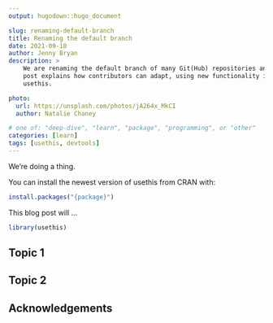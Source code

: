 ```yaml
---
output: hugodown::hugo_document

slug: renaming-default-branch
title: Renaming the default branch
date: 2021-09-10
author: Jenny Bryan
description: >
    We are renaming the default branch of many Git(Hub) repositories and this
    post explains how contributors can adapt, using new functionality in
    usethis.

photo:
  url: https://unsplash.com/photos/jA264x_MkCI
  author: Natalie Chaney

# one of: "deep-dive", "learn", "package", "programming", or "other"
categories: [learn] 
tags: [usethis, devtools]
---
```


We're doing a thing.

You can install the newest version of usethis from CRAN with:

```r
install.packages("{package}")
```

This blog post will ...

```r
library(usethis)
```

## Topic 1

## Topic 2

## Acknowledgements

